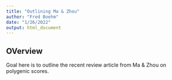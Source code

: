 ```yaml
---
title: "Outlining Ma & Zhou"
author: "Fred Boehm"
date: "1/26/2022"
output: html_document
---
```


## OVerview

Goal here is to outline the recent review article from Ma & Zhou on polygenic scores.

